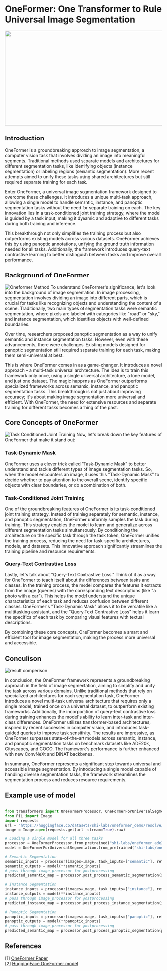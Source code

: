# OneFormer: One Transformer to Rule Universal Image Segmentation

<img align="center" width="1050" height="303" src="https://huggingface.co/datasets/hf-vision/course-assets/resolve/main/oneformer/teaser.svg">

## Introduction
OneFormer is a groundbreaking approach to image segmentation, a computer vision task that involves dividing an image into meaningful segments. Traditional methods used separate models and architectures for different segmentation tasks, like identifying objects (instance segmentation) or labeling regions (semantic segmentation). More recent attempts aimed to unify these tasks using shared architectures but still required separate training for each task.

Enter OneFormer, a universal image segmentation framework designed to overcome these challenges. It introduces a unique multi-task approach, allowing a single model to handle semantic, instance, and panoptic segmentation tasks without the need for separate training on each. The key innovation lies in a task-conditioned joint training strategy, where the model is guided by a task input, making it dynamic and adaptive to different tasks during both training and inference.

This breakthrough not only simplifies the training process but also outperforms existing models across various datasets. OneFormer achieves this by using panoptic annotations, unifying the ground truth information needed for all tasks. Additionally, the framework introduces query-text contrastive learning to better distinguish between tasks and improve overall performance.

## Background of OneFormer
![Oneformer Method](https://huggingface.co/datasets/hf-vision/course-assets/resolve/main/oneformer/oneformer.svg)
To understand OneFormer's significance, let's look into the background of image segmentation. In image processing, segmentation involves dividing an image into different parts, which is crucial for tasks like recognizing objects and understanding the content of a scene. Traditionally, two main types of segmentation tasks were semantic segmentation, where pixels are labeled with categories like "road" or "sky," and instance segmentation, which identifies objects with well-defined boundaries.

Over time, researchers proposed panoptic segmentation as a way to unify semantic and instance segmentation tasks. However, even with these advancements, there were challenges. Existing models designed for panoptic segmentation still required separate training for each task, making them semi-universal at best.

This is where OneFormer comes in as a game-changer. It introduces a novel approach – a multi-task universal architecture. The idea is to train this framework only once, using a single universal architecture, a lone model, and just one dataset. The magic happens as OneFormer outperforms specialized frameworks across semantic, instance, and panoptic segmentation tasks. This breakthrough is not just about improving accuracy; it's about making image segmentation more universal and efficient. With OneFormer, the need for extensive resources and separate training for different tasks becomes a thing of the past.

## Core Concepts of OneFormer
![Task Conditioned Joint Training](https://huggingface.co/datasets/hf-vision/course-assets/resolve/main/oneformer/text_gen.svg)
Now, let's break down the key features of OneFormer that make it stand out:

### Task-Dynamic Mask

OneFormer uses a clever trick called "Task-Dynamic Mask" to better understand and tackle different types of image segmentation tasks. So, when the model encounters an image, it uses this "Task-Dynamic Mask" to decide whether to pay attention to the overall scene, identify specific objects with clear boundaries, or do a combination of both.

### Task-Conditioned Joint Training
One of the groundbreaking features of OneFormer is its task-conditioned joint training strategy. Instead of training separately for semantic, instance, and panoptic segmentation, OneFormer uniformly samples the task during training. This strategy enables the model to learn and generalize across different segmentation tasks simultaneously. By conditioning the architecture on the specific task through the task token, OneFormer unifies the training process, reducing the need for task-specific architectures, models, and datasets. This innovative approach significantly streamlines the training pipeline and resource requirements.

### Query-Text Contrastive Loss

Lastly, let's talk about "Query-Text Contrastive Loss." Think of it as a way for OneFormer to teach itself about the differences between tasks and classes. In the training process, the model compares the features it extracts from the image (queries) with the corresponding text descriptions (like "a photo with a car"). This helps the model understand the unique characteristics of each task and reduces confusion between different classes. OneFormer's "Task-Dynamic Mask" allows it to be versatile like a multitasking assistant, and the "Query-Text Contrastive Loss" helps it learn the specifics of each task by comparing visual features with textual descriptions.

By combining these core concepts, OneFormer becomes a smart and efficient tool for image segmentation, making the process more universal and accessible. 

## Conculison

![result comperison](https://huggingface.co/datasets/hf-vision/course-assets/resolve/main/oneformer/plots.svg)

In conclusion, the OneFormer framework represents a groundbreaking approach in the field of image segmentation, aiming to simplify and unify the task across various domains. Unlike traditional methods that rely on specialized architectures for each segmentation task, OneFormer introduces a novel multi-task universal architecture that requires only a single model, trained once on a universal dataset, to outperform existing frameworks. Additionally, the incorporation of query-text contrastive loss during training enhances the model's ability to learn inter-task and inter-class differences. OneFormer utilizes transformer-based architectures, inspired by recent successes in computer vision, and introduces task-guided queries to improve task sensitivity. The results are impressive, as OneFormer surpasses state-of-the-art models across semantic, instance, and panoptic segmentation tasks on benchmark datasets like ADE20k, Cityscapes, and COCO. The framework's performance is further enhanced with new ConvNeXt and DiNAT backbones.

In summary, OneFormer represents a significant step towards universal and accessible image segmentation. By introducing a single model capable of handling diverse segmentation tasks, the framework streamlines the segmentation process and reduces resource requirements.

## Example use of model
```python

from transformers import OneFormerProcessor, OneFormerForUniversalSegmentation
from PIL import Image
import requests
url = "https://huggingface.co/datasets/shi-labs/oneformer_demo/resolve/main/ade20k.jpeg"
image = Image.open(requests.get(url, stream=True).raw)

# Loading a single model for all three tasks
processor = OneFormerProcessor.from_pretrained("shi-labs/oneformer_ade20k_swin_tiny")
model = OneFormerForUniversalSegmentation.from_pretrained("shi-labs/oneformer_ade20k_swin_tiny")

# Semantic Segmentation
semantic_inputs = processor(images=image, task_inputs=["semantic"], return_tensors="pt")
semantic_outputs = model(**semantic_inputs)
# pass through image_processor for postprocessing
predicted_semantic_map = processor.post_process_semantic_segmentation(semantic_outputs, target_sizes=[image.size[::-1]])[0]

# Instance Segmentation
instance_inputs = processor(images=image, task_inputs=["instance"], return_tensors="pt")
instance_outputs = model(**instance_inputs)
# pass through image_processor for postprocessing
predicted_instance_map = processor.post_process_instance_segmentation(instance_outputs, target_sizes=[image.size[::-1]])[0]["segmentation"]

# Panoptic Segmentation
panoptic_inputs = processor(images=image, task_inputs=["panoptic"], return_tensors="pt")
panoptic_outputs = model(**panoptic_inputs)
# pass through image_processor for postprocessing
predicted_semantic_map = processor.post_process_panoptic_segmentation(panoptic_outputs, target_sizes=[image.size[::-1]])[0]["segmentation"]

```
## References
[1] [OneFormer Paper](https://arxiv.org/pdf/2211.06220.pdf)  
[2] [HuggingFace OneFormer model](https://huggingface.co/shi-labs/oneformer_ade20k_dinat_large)